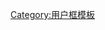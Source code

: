 {{Userbox-2
  |border-c = #88FFFF
  |border-s = 1
  |id1-c    = #88FFFF
  |id1-fc   = #000000
  |id2-c    = #88FFFF
  |id2-fc   = #000000
  |info-c   = #EEFFFF
  |info-s   = 9
  |info-fc  = #000000
  |id1      = 理
  |id2      = 工
  |info=這個用戶正在攻读或曾经攻读[[理科]]或[[工程學|工科]]类专业。
}}
<includeonly>[[Category:理科维基人|{{PAGENAME}}]][[Category:工科维基人|{{PAGENAME}}]]</includeonly><noinclude>

[[Category:用户框模板]]

</noinclude>